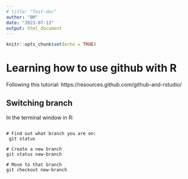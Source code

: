 ```yaml
---
# title: "Test-doc"
author: "BM"
date: "2023-07-13"
output: html_document
---
```


```r
knitr::opts_chunk$set(echo = TRUE)
```

# Learning how to use github with R 

Following this tutorial: https://resources.github.com/github-and-rstudio/


## Switching branch

In the terminal window in R: 
```{}

# Find out what branch you are on:
 git status
 
# Create a new branch
git status new-branch

# Move to that branch
git checkout new-branch

```
